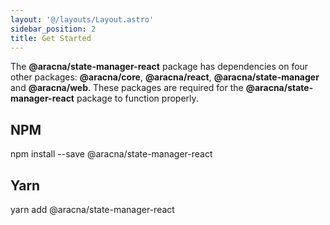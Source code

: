 ```yaml
---
layout: '@/layouts/Layout.astro'
sidebar_position: 2
title: Get Started
---
```



The **@aracna/state-manager-react** package has dependencies on four other packages: **@aracna/core**, **@aracna/react**, **@aracna/state-manager** and **@aracna/web**. These packages are required for the **@aracna/state-manager-react** package to function properly.

## NPM

<CodeWindow client:load language='bash'>
  npm install --save @aracna/state-manager-react
</CodeWindow>

## Yarn

<CodeWindow client:load language='bash'>
  yarn add @aracna/state-manager-react
</CodeWindow>
